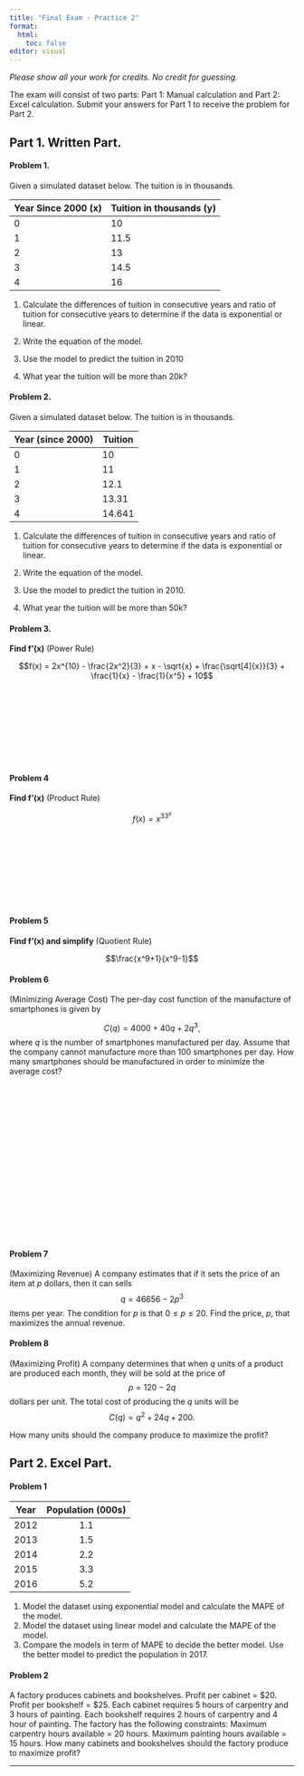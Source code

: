 ```yaml
---
title: "Final Exam - Practice 2"
format: 
  html:
    toc: false
editor: visual
---
```

\pagenumbering{gobble}

*Please show all your work for credits.  No credit for guessing. *

The exam will consist of two parts: Part 1: Manual calculation and Part 2: Excel calculation. Submit your answers for Part 1 to receive the problem for Part 2. 

## Part 1. Written Part. 

#### Problem 1. 

Given a simulated dataset below. The tuition is in thousands. 

| Year Since 2000 (x) | Tuition in thousands (y) |
|------|---------|
| 0 | 10         |
| 1 |  11.5       |
| 2 |  13       |
| 3 |  14.5     |
| 4 |  16       |


1. Calculate the differences  of tuition in consecutive years and ratio of tuition for consecutive years to determine if the data is exponential or linear.

2. Write the equation of the model. 

3. Use the model to predict the tuition in 2010

4. What year the tuition will be more than 20k?

\pagebreak

#### Problem 2. 

Given a simulated dataset below. The tuition is in thousands.

| Year (since 2000) | Tuition |
|------|---------|
| 0 | 10      |
| 1 | 11      |
| 2 | 12.1    |
| 3 | 13.31   |
| 4 | 14.641  |


1. Calculate the differences  of tuition in consecutive years and ratio of tuition for consecutive years to determine if the data is exponential or linear.

2. Write the equation of the model. 

3. Use the model to predict the tuition in 2010.

4. What year the tuition will be more than 50k?

\pagebreak

#### Problem 3. 

**Find f'(x)** (Power Rule)

$$f(x) = 2x^{10} - \frac{2x^2}{3} + x - \sqrt{x} + \frac{\sqrt[4]{x}}{3} + \frac{1}{x} - \frac{1}{x^5} + 10$$
\
\
\
\
\
\
\
\

#### Problem 4
**Find f'(x)** (Product Rule)

$$f(x) = x^33^x$$
\
\
\
\
\
\
\
\

#### Problem 5 
**Find f'(x) and simplify** (Quotient Rule)

$$\frac{x^9+1}{x^9-1}$$

\pagebreak

#### Problem 6

(Minimizing Average Cost) The per-day cost function of the manufacture of smartphones is given by

$$
C(q) = 4000 +40q + 2q^3,
$$
where $q$ is the number of smartphones  manufactured per day. Assume that the company cannot manufacture more than 100 smartphones per day.  How many smartphones  should be manufactured in order to minimize the average cost? 


\
\
\
\
\
\
\
\
\
\
\
\
\
\
\
\

#### Problem 7

(Maximizing Revenue) A company estimates that if it sets the price of an item at $p$ dollars, then it can sells $$q = 46656 - 2p^3$$ items per year.  The condition for $p$ is that $0 \leq p \leq 20$. Find the price, $p$, that maximizes the annual revenue. 

\pagebreak

#### Problem 8

(Maximizing Profit) A company determines that when $q$ units of a product are produced each month, they will be sold at the price of $$p = 120-2q$$ dollars per unit. The total cost of producing the $q$ units will be $$C(q) = q^2 + 24q + 200.$$

How many units should the company produce to maximize the profit?

\pagebreak

## Part 2. Excel Part. 

#### Problem 1

| Year | Population (000s) |
|:----:|:-----------------:|
| 2012 |        1.1        |
| 2013 |        1.5       |
| 2014 |        2.2       |
| 2015 |        3.3       |
| 2016 |        5.2       |

1. Model the dataset using exponential model and calculate the MAPE of the model. 
2. Model the dataset using linear model and calculate the MAPE of the model. 
3. Compare the models in term of MAPE to decide the better model. Use the better model to predict the population in 2017. 


#### Problem 2

A factory produces cabinets and bookshelves.
Profit per cabinet = $20.
Profit per bookshelf = $25.
Each cabinet requires 5 hours of carpentry and 3 hours of painting.
Each bookshelf requires 2 hours of carpentry and 4 hour of painting.
The factory has the following constraints:
Maximum carpentry hours available = 20 hours.
Maximum painting hours available = 15 hours.
How many cabinets and bookshelves should the factory produce to maximize profit?

---

